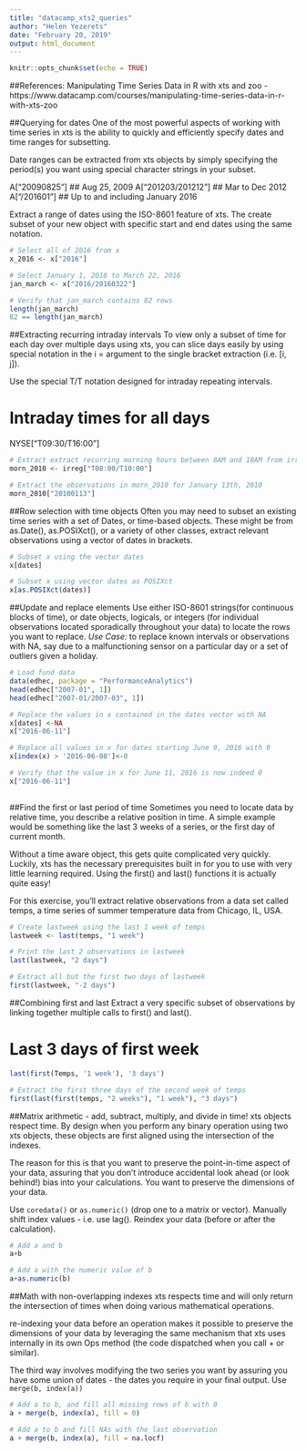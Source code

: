 ```yaml
---
title: "datacamp_xts2_queries"
author: "Helen Yezerets"
date: "February 20, 2019"
output: html_document
---
```


```r
knitr::opts_chunk$set(echo = TRUE)
```

##References: Manipulating Time Series Data in R with xts and zoo - https://www.datacamp.com/courses/manipulating-time-series-data-in-r-with-xts-zoo

##Querying for dates
One of the most powerful aspects of working with time series in xts is the ability to quickly and efficiently specify dates and time ranges for subsetting.

Date ranges can be extracted from xts objects by simply specifying the period(s) you want using special character strings in your subset.

A["20090825"]       ## Aug 25, 2009
A["201203/201212"]  ## Mar to Dec 2012
A["/201601"]        ## Up to and including January 2016

Extract a range of dates using the ISO-8601 feature of xts. The create subset of your new object with specific start and end dates using the same notation.

```r
# Select all of 2016 from x
x_2016 <- x["2016"]

# Select January 1, 2016 to March 22, 2016
jan_march <- x["2016/20160322"]

# Verify that jan_march contains 82 rows
length(jan_march)
82 == length(jan_march)
```


##Extracting recurring intraday intervals
To view only a subset of time for each day over multiple days using xts, you can slice days easily by using special notation in the i = argument to the single bracket extraction (i.e. [i, j]).

Use the special T/T notation designed for intraday repeating intervals.

# Intraday times for all days
NYSE["T09:30/T16:00"] 

```r
# Extract extract recurring morning hours between 8AM and 10AM from irreg ts
morn_2010 <- irreg["T08:00/T10:00"]

# Extract the observations in morn_2010 for January 13th, 2010
morn_2010["20100113"]

```
##Row selection with time objects
Often you may need to subset an existing time series with a set of Dates, or time-based objects. These might be from as.Date(), as.POSIXct(), or a variety of other classes, extract relevant observations using a vector of dates in brackets.

```r
# Subset x using the vector dates
x[dates]

# Subset x using vector dates as POSIXct
x[as.POSIXct(dates)]
```

##Update and replace elements
Use either ISO-8601 strings(for continuous blocks of time), or date objects, logicals, or integers (for individual observations located sporadically throughout your data) to locate the rows you want to replace. 
*Use Case:* to replace known intervals or observations with NA, say due to a malfunctioning sensor on a particular day or a set of outliers given a holiday.

```r
# Load fund data
data(edhec, package = "PerformanceAnalytics")
head(edhec["2007-01", 1])
head(edhec["2007-01/2007-03", 1])

```


```r
# Replace the values in x contained in the dates vector with NA
x[dates] <-NA
x["2016-06-11"]
```

```r
# Replace all values in x for dates starting June 9, 2016 with 0
x[index(x) > '2016-06-08']<-0

# Verify that the value in x for June 11, 2016 is now indeed 0
x["2016-06-11"]
    
```

##Find the first or last period of time
Sometimes you need to locate data by relative time, you describe a relative position in time. A simple example would be something like the last 3 weeks of a series, or the first day of current month.

Without a time aware object, this gets quite complicated very quickly. Luckily, xts has the necessary prerequisites built in for you to use with very little learning required. Using the first() and last() functions it is actually quite easy!

For this exercise, you'll extract relative observations from a data set called temps, a time series of summer temperature data from Chicago, IL, USA.

```r
# Create lastweek using the last 1 week of temps
lastweek <- last(temps, "1 week")

# Print the last 2 observations in lastweek
last(lastweek, "2 days")

# Extract all but the first two days of lastweek
first(lastweek, "-2 days")
```

##Combining first and last
Extract a very specific subset of observations by linking together multiple calls to first() and last().

# Last 3 days of first week
```r
last(first(Temps, '1 week'), '3 days') 
```

```r
# Extract the first three days of the second week of temps
first(last(first(temps, "2 weeks"), "1 week"), "3 days")
```
##Matrix arithmetic - add, subtract, multiply, and divide in time!
xts objects respect time. By design when you perform any binary operation using two xts objects, these objects are first aligned using the intersection of the indexes.

The reason for this is that you want to preserve the point-in-time aspect of your data, assuring that you don't introduce accidental look ahead (or look behind!) bias into your calculations. You want to preserve the dimensions of your data.

Use `coredata()` or `as.numeric()` (drop one to a matrix or vector).
Manually shift index values - i.e. use lag().
Reindex your data (before or after the calculation).

```r
# Add a and b
a+b

# Add a with the numeric value of b
a+as.numeric(b)

```
##Math with non-overlapping indexes
xts respects time and will only return the intersection of times when doing various mathematical operations.

re-indexing your data before an operation makes it possible to preserve the dimensions of your data by leveraging the same mechanism that xts uses internally in its own Ops method (the code dispatched when you call + or similar).

The third way involves modifying the two series you want by assuring you have some union of dates - the dates you require in your final output. Use `merge(b, index(a))`

```r
# Add a to b, and fill all missing rows of b with 0
a + merge(b, index(a), fill = 0)

# Add a to b and fill NAs with the last observation
a + merge(b, index(a), fill = na.locf)
```
